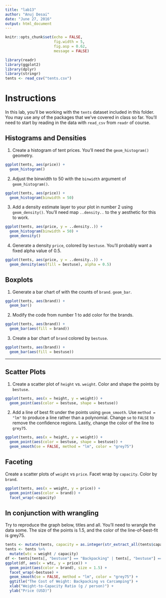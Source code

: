 ```yaml
---
title: "lab13"
author: "Anuj Desai"
date: "June 27, 2016"
output: html_document
---
```


```r
knitr::opts_chunk$set(echo = FALSE, 
                      fig.width = 5,
                      fig.asp = 0.62,
                      message = FALSE)
```

```r
library(readr)
library(ggplot2)
library(dplyr)
library(stringr)
tents <- read_csv("tents.csv")
```
# Instructions
In this lab, you'll be working with the `tents` dataset included in this folder.  You may use any of the packages that we've covered in class so far.  You'll need to start by reading in the data with `read_csv` from `readr` of course.

## Histograms and Densities
1.  Create a histogram of tent prices.  You'll need the `geom_histogram()` geometry.

```r
ggplot(tents, aes(price)) +
  geom_histogram()
```

2.  Adjust the binwidth to 50 with the `binwidth` argument of `geom_histogram()`.

```r
ggplot(tents, aes(price)) +
  geom_histogram(binwidth = 50)
```

3.  Add a density estimate layer to your plot in number 2 using `geom_density()`.  You'll need map `..density..` to the y aesthetic for this to work.

```r
ggplot(tents, aes(price, y = ..density..)) + 
  geom_histogram(binwidth = 50) +
  geom_density()
```

4.  Generate a density `price`, colored by `bestuse`.  You'll probably want a fixed alpha value of 0.5.

```r
ggplot(tents, aes(price, y = ..density..)) + 
  geom_density(aes(fill = bestuse), alpha = 0.5)
```

## Boxplots
1.  Generate a bar chart of with the counts of `brand`. `geom_bar`.

```r
ggplot(tents, aes(brand)) +
  geom_bar()
```

2.  Modify the code from number 1 to add color for the brands.

```r
ggplot(tents, aes(brand)) + 
  geom_bar(aes(fill = brand))
```

3.  Create a bar chart of `brand` colored by `bestuse`.

```r
ggplot(tents, aes(brand)) + 
  geom_bar(aes(fill = bestuse))
```

---

## Scatter Plots

1.  Create a scatter plot of `height` vs. `weight`.  Color and shape the points by `bestuse`. 

```r
ggplot(tents, aes(x = height, y = weight)) + 
  geom_point(aes(color = bestuse, shape = bestuse))
```

2.  Add a line of best fit under the points using `geom_smooth`.  Use `method = "lm"` to produce a line rather than a polynomial.  Change `se` to `FALSE` to remove the confidence regions.  Lastly, change the color of the line to `grey75`.

```r
ggplot(tents, aes(x = height, y = weight)) + 
  geom_point(aes(color = bestuse, shape = bestuse)) +
  geom_smooth(se = FALSE, method = "lm", color = "grey75")
```

## Faceting

Create a scatter plots of `weight` vs `price`.  Facet wrap by `capacity`.  Color by `brand`.

```r
ggplot(tents, aes(x = weight, y = price)) +
  geom_point(aes(color = brand)) +
  facet_wrap(~capacity)
```

## In conjunction with wrangling

Try to reproduce the graph below, titles and all.  You'll need to wrangle the data some.  The size of the points is 1.5, and the color of the line-of-best-fit is grey75.

```r
tents <- mutate(tents, capacity = as.integer(str_extract_all(tents$capacity, "[:digit:]")))
tents <- tents %>% 
  mutate(wtc = weight / capacity)
df <- tents[tents[, "bestuse"] == "Backpacking" | tents[, "bestuse"] == "Carcamping", ]
ggplot(df, aes(x = wtc, y = price)) +
  geom_point(aes(color = brand), size = 1.5) + 
  facet_wrap(~bestuse) + 
  geom_smooth(se = FALSE, method = "lm", color = "grey75") +
  ggtitle("The Cost of Weight: Backpacking vs Carcamping") + 
  xlab("Weight-to-Capacity Ratio (g / person)") +
  ylab("Price (USD)")
```